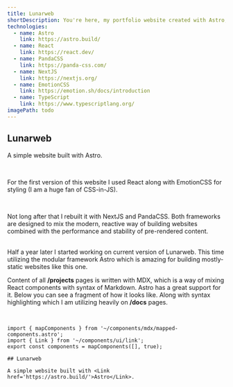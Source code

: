```yaml
---
title: Lunarweb
shortDescription: You're here, my portfolio website created with Astro, React and PandaCSS. Previous versions used NextJS, and EmotionCSS among others.
technologies:
  - name: Astro
    link: https://astro.build/
  - name: React
    link: https://react.dev/
  - name: PandaCSS
    link: https://panda-css.com/
  - name: NextJS
    link: https://nextjs.org/
  - name: EmotionCSS
    link: https://emotion.sh/docs/introduction
  - name: TypeScript
    link: https://www.typescriptlang.org/
imagePath: todo
---
```



## Lunarweb

A simple website built with <Link href='https://astro.build/'>Astro</Link>.

<br />

For the first version of this website I used React along with EmotionCSS for styling (I am a huge fan of CSS-in-JS).

<br />

Not long after that I rebuilt it with NextJS and PandaCSS. Both frameworks are designed to mix the modern, reactive way of building websites combined with the performance and stability of pre-rendered content.

<br />
Half a year later I started working on current version of Lunarweb. This time utilizing
the modular framework Astro which is amazing for building mostly-static websites
like this one.

<br />

Content of all **/projects** pages is written with <Link href='https://mdxjs.com/'>MDX</Link>, which is a way of mixing React components with syntax of Markdown. Astro has a great support for it. Below you can see a fragment of how it looks like. Along with syntax highlighting which I am utilizing heavily on **/docs** pages.

<br />

```mdx
import { mapComponents } from '~/components/mdx/mapped-components.astro';
import { Link } from '~/components/ui/link';
export const components = mapComponents([], true);

## Lunarweb

A simple website built with <Link href='https://astro.build/'>Astro</Link>.
```
